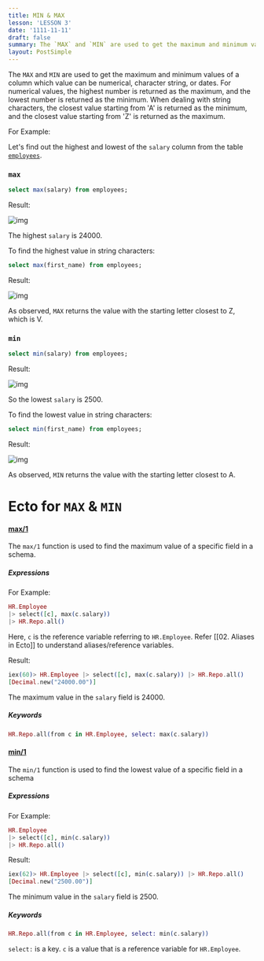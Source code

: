 ```yaml
---
title: MIN & MAX
lesson: 'LESSON 3'
date: '1111-11-11'
draft: false
summary: The `MAX` and `MIN` are used to get the maximum and minimum values of a column which value can be numerical, character string, or dates.
layout: PostSimple
---
```


The `MAX` and `MIN` are used to get the maximum and minimum values of a column which value can be numerical, character string, or dates. For numerical values, the highest number is returned as the maximum, and the lowest number is returned as the minimum. When dealing with string characters, the closest value starting from 'A' is returned as the minimum, and the closest value starting from 'Z' is returned as the maximum.

For Example:

Let's find out the highest and lowest of the `salary` column from the table [`employees`](01.%20Introduction).

### `max`

``` SQL
select max(salary) from employees;
```

Result:

![img](/static/images/Pastedimage20231116150038.png)

The highest `salary` is 24000.

To find the highest value in string characters:

``` SQL
select max(first_name) from employees;
```

Result:

![img](/static/images/Pastedimage20231116150410.png)

As observed, `MAX` returns the value with the starting letter closest to Z, which is V.

### `min`

``` SQL
select min(salary) from employees;
```

Result:

![img](/static/images/Pastedimage20231116150152.png)

So the lowest `salary` is 2500.

To find the lowest value in string characters:

``` SQL
select min(first_name) from employees;
```

Result:

![img](/static/images/Pastedimage20231116150503.png)

As observed, `MIN` returns the value with the starting letter closest to A.

# Ecto for `MAX` & `MIN`

#### [max/1](https://hexdocs.pm/ecto/Ecto.Query.API.html#max/1)

The `max/1` function is used to find the maximum value of a specific field in a schema.

##### Expressions

For Example:

``` Elixir
HR.Employee 
|> select([c], max(c.salary)) 
|> HR.Repo.all() 
```

Here, `c` is the reference variable referring to `HR.Employee`. Refer [[02. Aliases in Ecto]] to understand aliases/reference variables. 

Result:

```Elixir
iex(60)> HR.Employee |> select([c], max(c.salary)) |> HR.Repo.all() 
[Decimal.new("24000.00")]
```

The maximum value in the `salary` field is 24000.

##### Keywords

```Elixir
HR.Repo.all(from c in HR.Employee, select: max(c.salary))   
```

#### [min/1](https://hexdocs.pm/ecto/Ecto.Query.API.html#min/1)

The `min/1` function is used to find the lowest value of a specific field in a schema

##### Expressions

For Example:

```Elixir
HR.Employee 
|> select([c], min(c.salary)) 
|> HR.Repo.all()
```

Result:

```Elixir
iex(62)> HR.Employee |> select([c], min(c.salary)) |> HR.Repo.all()
[Decimal.new("2500.00")]
```

The minimum value in the `salary` field is 2500.

##### Keywords

```Elixir
HR.Repo.all(from c in HR.Employee, select: min(c.salary))   
```

`select:` is a key. `c` is a value that is a reference variable for `HR.Employee`. 